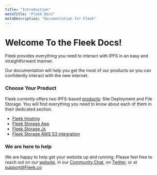 ```yaml
---
title: "Introduction"
metaTitle: "Fleek Docs"
metaDescription: "Documentation for Fleek"
---
```


# Welcome To the Fleek Docs!

Fleek provides everything you need to interact with IPFS in an easy and straightforward manner.

Our documentation will help you get the most of our products so you can confidently interact with the new internet.

### Choose Your Product

Fleek currently offers two IPFS-based [products](/Welcome/Products): Site Deployment and File Storage. You will find everything you need to know about each of them in their dedicated section.

- [Fleek Hosting](/Hosting)
- [Fleek Storage App](/Storage/StorageApp)
- [Fleek Storage Js](/Storage/FleekStorageJs)
- [Fleek Storage AWS S3 integration](/Storage/s3Integration)

### We are here to help

We are happy to help get your website up and running. Please feel free to reach out on our [website](https://Fleek.co), in our [Community Chat](https://join.slack.com/t/fleek-public/shared_invite/zt-bxna7y1d-PbVdut4rgHt5jM6Zjg9g9A), on [Twitter](https://twitter.com/FleekHQ), or at support@Fleek.co
